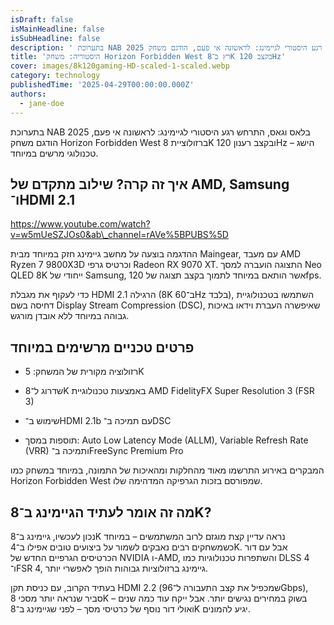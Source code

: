 ```yaml
---
isDraft: false
isMainHeadline: false
isSubHeadline: false
description: ' בתערוכת NAB 2025 בלאס וגאס, התרחש רגע היסטורי לגיימינג: לראשונה אי פעם, הודגם משחק Horizon Forbidden West ברזולוציית 8K ובקצב רענון 120Hz –'
title: 'היסטוריה: משחק Horizon Forbidden West רץ ב־8K בקצב 120Hz'
cover: images/8k120gaming-HD-scaled-1-scaled.webp
category: technology
publishedTime: '2025-04-29T00:00:00.000Z'
authors:
  - jane-doe
---
```


בתערוכת NAB 2025 בלאס וגאס, התרחש רגע היסטורי לגיימינג: לראשונה אי פעם, הודגם משחק Horizon Forbidden West ברזולוציית 8K ובקצב רענון 120Hz – הישג טכנולוגי מרשים במיוחד.

## **איך זה קרה? שילוב מתקדם של AMD, Samsung ו־HDMI 2.1**

https://www.youtube.com/watch?v=w5mUeSZJOs0&ab\_channel=rAVe%5BPUBS%5D

ההדגמה בוצעה על מחשב גיימינג חזק במיוחד מבית Maingear, עם מעבד AMD Ryzen 7 9800X3D וכרטיס גרפי Radeon RX 9070 XT. התצוגה הועברה למסך Neo QLED 8K ייחודי של Samsung, אשר הותאם במיוחד לתמוך בקצב תצוגה של 120fps.

כדי לעקוף את מגבלת HDMI 2.1 הרגילה (8K ב־60Hz בלבד), השתמשו בטכנולוגיית דחיסה בשם Display Stream Compression (DSC), שאיפשרה העברת וידאו באיכות גבוהה במיוחד ללא אובדן מורגש.

## **פרטים טכניים מרשימים במיוחד**

- רזולוציה מקורית של המשחק: 5K
    
- שדרוג ל־8K באמצעות טכנולוגיית AMD FidelityFX Super Resolution 3 (FSR 3)
    
- שימוש ב־HDMI 2.1b עם תמיכה ב־DSC
    
- תוספות במסך: Auto Low Latency Mode (ALLM), Variable Refresh Rate (VRR) ותמיכה ב־FreeSync Premium Pro
    

המבקרים באירוע התרשמו מאוד מהחלקות ומהאיכות של התמונה, במיוחד במשחק כמו Horizon Forbidden West שמפורסם בזכות הגרפיקה המדהימה שלו.

## **מה זה אומר לעתיד הגיימינג ב־8K?**

נכון לעכשיו, גיימינג ב־8K נראה עדיין קצת מוגזם לרוב המשתמשים – במיוחד כשמשחקים רבים נאבקים לשמור על ביצועים טובים אפילו ב־4K. אבל עם דור הכרטיסים הגרפיים החדש של NVIDIA ו-AMD, והשתפרות טכנולוגיות כמו DLSS 4 ו־FSR 4, גיימינג ברזולוציות גבוהות הופך לאפשרי יותר.

בעתיד הקרוב, עם כניסת תקן HDMI 2.2 (שמכפיל את קצב התעבורה ל־96Gbps), סביר שנראה יותר מסכי 8K בשוק במחירים נגישים יותר. אבל ייקח עוד כמה שנים – ואולי דור נוסף של כרטיסי מסך – לפני שגיימינג ב־8K יגיע להמונים.
